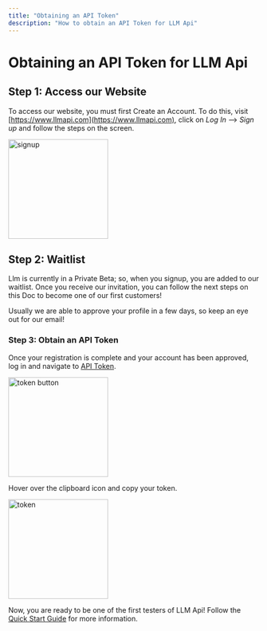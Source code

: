 ```yaml
---
title: "Obtaining an API Token"
description: "How to obtain an API Token for LLM Api"
---
```


# Obtaining an API Token for LLM Api

## Step 1: Access our Website

To access our website, you must first Create an Account. To do this,
visit [https://www.llmapi.com](https://www.llmapi.com), click on
_Log In_ --> _Sign up_ and follow the steps on the screen.

<img height="200" src="/images/signup-screen.png" alt="signup" />

## Step 2: Waitlist

Llm is currently in a Private Beta; so, when you signup, you are added to our waitlist.
Once you receive our invitation, you can follow the next steps on this Doc to become one
of our first customers!

<Info>
  Usually we are able to approve your profile in a few days, so keep an eye out
  for our email!
</Info>

### Step 3: Obtain an API Token

Once your registration is complete and your account has been approved, log in and navigate to [API Token](https://www.llmapi.com/account/api-token).

<img height="200" src="/images/login.png" alt="token button" />

Hover over the clipboard icon and copy your token.

<img height="200" src="/images/token-api.png" alt="token" />

Now, you are ready to be one of the first testers of LLM Api! Follow the [Quick Start Guide](/quickstart) for more information.
